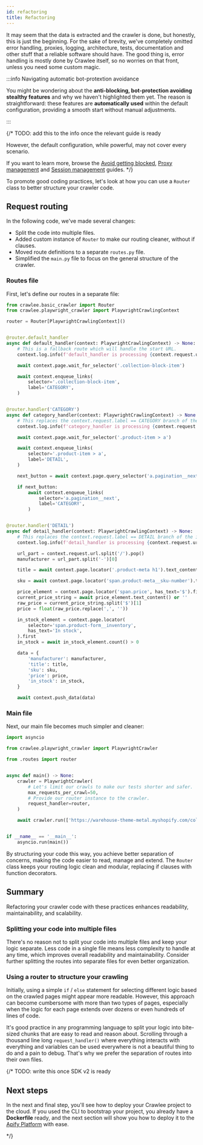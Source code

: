 ```yaml
---
id: refactoring
title: Refactoring
---
```


It may seem that the data is extracted and the crawler is done, but honestly, this is just the beginning. For the sake of brevity, we've completely omitted error handling, proxies, logging, architecture, tests, documentation and other stuff that a reliable software should have. The good thing is, error handling is mostly done by Crawlee itself, so no worries on that front, unless you need some custom magic.

:::info Navigating automatic bot-protextion avoidance

You might be wondering about the **anti-blocking, bot-protection avoiding stealthy features** and why we haven't highlighted them yet. The reason is straightforward: these features are **automatically used** within the default configuration, providing a smooth start without manual adjustments.

:::

{/* TODO: add this to the info once the relevant guide is ready

However, the default configuration, while powerful, may not cover every scenario.

If you want to learn more, browse the [Avoid getting blocked](../guides/avoid-blocking), [Proxy management](../guides/proxy-management) and [Session management](../guides/session-management) guides.
*/}

To promote good coding practices, let's look at how you can use a `Router` class to better structure your crawler code.

## Request routing

In the following code, we've made several changes:

- Split the code into multiple files.
- Added custom instance of `Router` to make our routing cleaner, without if clauses.
- Moved route definitions to a separate `routes.py` file.
- Simplified the `main.py` file to focus on the general structure of the crawler.

### Routes file

First, let's define our routes in a separate file:

```python title="src/routes.py"
from crawlee.basic_crawler import Router
from crawlee.playwright_crawler import PlaywrightCrawlingContext

router = Router[PlaywrightCrawlingContext]()


@router.default_handler
async def default_handler(context: PlaywrightCrawlingContext) -> None:
    # This is a fallback route which will handle the start URL.
    context.log.info(f'default_handler is processing {context.request.url}')

    await context.page.wait_for_selector('.collection-block-item')

    await context.enqueue_links(
        selector='.collection-block-item',
        label='CATEGORY',
    )


@router.handler('CATEGORY')
async def category_handler(context: PlaywrightCrawlingContext) -> None:
    # This replaces the context.request.label == CATEGORY branch of the if clause.
    context.log.info(f'category_handler is processing {context.request.url}')

    await context.page.wait_for_selector('.product-item > a')

    await context.enqueue_links(
        selector='.product-item > a',
        label='DETAIL',
    )

    next_button = await context.page.query_selector('a.pagination__next')

    if next_button:
        await context.enqueue_links(
            selector='a.pagination__next',
            label='CATEGORY',
        )


@router.handler('DETAIL')
async def detail_handler(context: PlaywrightCrawlingContext) -> None:
    # This replaces the context.request.label == DETAIL branch of the if clause.
    context.log.info(f'detail_handler is processing {context.request.url}')

    url_part = context.request.url.split('/').pop()
    manufacturer = url_part.split('-')[0]

    title = await context.page.locator('.product-meta h1').text_content()

    sku = await context.page.locator('span.product-meta__sku-number').text_content()

    price_element = context.page.locator('span.price', has_text='$').first
    current_price_string = await price_element.text_content() or ''
    raw_price = current_price_string.split('$')[1]
    price = float(raw_price.replace(',', ''))

    in_stock_element = context.page.locator(
        selector='span.product-form__inventory',
        has_text='In stock',
    ).first
    in_stock = await in_stock_element.count() > 0

    data = {
        'manufacturer': manufacturer,
        'title': title,
        'sku': sku,
        'price': price,
        'in_stock': in_stock,
    }

    await context.push_data(data)
```

### Main file

Next, our main file becomes much simpler and cleaner:

```python title="src/main.py"
import asyncio

from crawlee.playwright_crawler import PlaywrightCrawler

from .routes import router


async def main() -> None:
    crawler = PlaywrightCrawler(
        # Let's limit our crawls to make our tests shorter and safer.
        max_requests_per_crawl=50,
        # Provide our router instance to the crawler.
        request_handler=router,
    )

    await crawler.run(['https://warehouse-theme-metal.myshopify.com/collections'])


if __name__ == '__main__':
    asyncio.run(main())
```

By structuring your code this way, you achieve better separation of concerns, making the code easier to read, manage and extend. The `Router` class keeps your routing logic clean and modular, replacing if clauses with function decorators.

## Summary

Refactoring your crawler code with these practices enhances readability, maintainability, and scalability.

### Splitting your code into multiple files

There's no reason not to split your code into multiple files and keep your logic separate. Less code in a single file means less complexity to handle at any time, which improves overall readability and maintainability. Consider further splitting the routes into separate files for even better organization.

### Using a router to structure your crawling

Initially, using a simple `if` / `else` statement for selecting different logic based on the crawled pages might appear more readable. However, this approach can become cumbersome with more than two types of pages, especially when the logic for each page extends over dozens or even hundreds of lines of code.

It's good practice in any programming language to split your logic into bite-sized chunks that are easy to read and reason about. Scrolling through a thousand line long `request_handler()` where everything interacts with everything and variables can be used everywhere is not a beautiful thing to do and a pain to debug. That's why we prefer the separation of routes into their own files.

{/* TODO: write this once SDK v2 is ready

## Next steps

In the next and final step, you'll see how to deploy your Crawlee project to the cloud. If you used the CLI to bootstrap your project, you already have a **Dockerfile** ready, and the next section will show you how to deploy it to the [Apify Platform](../deployment/apify-platform) with ease.

*/}
